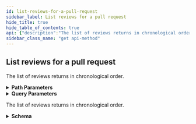 ```yaml
---
id: list-reviews-for-a-pull-request
sidebar_label: List reviews for a pull request
hide_title: true
hide_table_of_contents: true
api: {"description":"The list of reviews returns in chronological order.","externalDocs":{"description":"API method documentation","url":"https://docs.github.com/rest/reference/pulls#list-reviews-for-a-pull-request"},"operationId":"pulls/list-reviews","parameters":[{"in":"path","name":"owner","required":true,"schema":{"type":"string"}},{"in":"path","name":"repo","required":true,"schema":{"type":"string"}},{"in":"path","name":"pull_number","required":true,"schema":{"type":"integer"}},{"description":"Results per page (max 100).","in":"query","name":"per_page","schema":{"default":30,"type":"integer"}},{"description":"Page number of the results to fetch.","in":"query","name":"page","schema":{"default":1,"type":"integer"}}],"responses":{"200":{"content":{"application/json":{"examples":{"default":{"value":[{"_links":{"html":{"href":"https://github.com/octocat/Hello-World/pull/12#pullrequestreview-80"},"pull_request":{"href":"https://api.github.com/repos/octocat/Hello-World/pulls/12"}},"author_association":"COLLABORATOR","body":"Here is the body for the review.","commit_id":"ecdd80bb57125d7ba9641ffaa4d7d2c19d3f3091","html_url":"https://github.com/octocat/Hello-World/pull/12#pullrequestreview-80","id":80,"node_id":"MDE3OlB1bGxSZXF1ZXN0UmV2aWV3ODA=","pull_request_url":"https://api.github.com/repos/octocat/Hello-World/pulls/12","state":"APPROVED","submitted_at":"2019-11-17T17:43:43.000Z","user":{"avatar_url":"https://github.com/images/error/octocat_happy.gif","events_url":"https://api.github.com/users/octocat/events{/privacy}","followers_url":"https://api.github.com/users/octocat/followers","following_url":"https://api.github.com/users/octocat/following{/other_user}","gists_url":"https://api.github.com/users/octocat/gists{/gist_id}","gravatar_id":"","html_url":"https://github.com/octocat","id":1,"login":"octocat","node_id":"MDQ6VXNlcjE=","organizations_url":"https://api.github.com/users/octocat/orgs","received_events_url":"https://api.github.com/users/octocat/received_events","repos_url":"https://api.github.com/users/octocat/repos","site_admin":false,"starred_url":"https://api.github.com/users/octocat/starred{/owner}{/repo}","subscriptions_url":"https://api.github.com/users/octocat/subscriptions","type":"User","url":"https://api.github.com/users/octocat"}}]}},"schema":{"items":{"description":"Pull Request Reviews are reviews on pull requests.","properties":{"_links":{"properties":{"html":{"properties":{"href":{"type":"string"}},"required":["href"],"type":"object"},"pull_request":{"properties":{"href":{"type":"string"}},"required":["href"],"type":"object"}},"required":["html","pull_request"],"type":"object"},"author_association":{"description":"How the author is associated with the repository.","enum":["COLLABORATOR","CONTRIBUTOR","FIRST_TIMER","FIRST_TIME_CONTRIBUTOR","MANNEQUIN","MEMBER","NONE","OWNER"],"example":"OWNER","title":"author_association","type":"string"},"body":{"description":"The text of the review.","example":"This looks great.","type":"string"},"body_html":{"type":"string"},"body_text":{"type":"string"},"commit_id":{"description":"A commit SHA for the review.","example":"54bb654c9e6025347f57900a4a5c2313a96b8035","type":"string"},"html_url":{"example":"https://github.com/octocat/Hello-World/pull/12#pullrequestreview-80","format":"uri","type":"string"},"id":{"description":"Unique identifier of the review","example":42,"type":"integer"},"node_id":{"example":"MDE3OlB1bGxSZXF1ZXN0UmV2aWV3ODA=","type":"string"},"pull_request_url":{"example":"https://api.github.com/repos/octocat/Hello-World/pulls/12","format":"uri","type":"string"},"state":{"example":"CHANGES_REQUESTED","type":"string"},"submitted_at":{"format":"date-time","type":"string"},"user":{"allOf":[{"description":"Simple User","nullable":true,"properties":{"avatar_url":{"example":"https://github.com/images/error/octocat_happy.gif","format":"uri","type":"string"},"events_url":{"example":"https://api.github.com/users/octocat/events{/privacy}","type":"string"},"followers_url":{"example":"https://api.github.com/users/octocat/followers","format":"uri","type":"string"},"following_url":{"example":"https://api.github.com/users/octocat/following{/other_user}","type":"string"},"gists_url":{"example":"https://api.github.com/users/octocat/gists{/gist_id}","type":"string"},"gravatar_id":{"example":"41d064eb2195891e12d0413f63227ea7","nullable":true,"type":"string"},"html_url":{"example":"https://github.com/octocat","format":"uri","type":"string"},"id":{"example":1,"type":"integer"},"login":{"example":"octocat","type":"string"},"node_id":{"example":"MDQ6VXNlcjE=","type":"string"},"organizations_url":{"example":"https://api.github.com/users/octocat/orgs","format":"uri","type":"string"},"received_events_url":{"example":"https://api.github.com/users/octocat/received_events","format":"uri","type":"string"},"repos_url":{"example":"https://api.github.com/users/octocat/repos","format":"uri","type":"string"},"site_admin":{"type":"boolean"},"starred_at":{"example":"\"2020-07-09T00:17:55Z\"","type":"string"},"starred_url":{"example":"https://api.github.com/users/octocat/starred{/owner}{/repo}","type":"string"},"subscriptions_url":{"example":"https://api.github.com/users/octocat/subscriptions","format":"uri","type":"string"},"type":{"example":"User","type":"string"},"url":{"example":"https://api.github.com/users/octocat","format":"uri","type":"string"}},"required":["avatar_url","events_url","followers_url","following_url","gists_url","gravatar_id","html_url","id","node_id","login","organizations_url","received_events_url","repos_url","site_admin","starred_url","subscriptions_url","type","url"],"title":"Simple User","type":"object"}],"nullable":true}},"required":["id","node_id","user","body","state","commit_id","html_url","pull_request_url","_links","author_association"],"title":"Pull Request Review","type":"object"},"type":"array"}}},"description":"The list of reviews returns in chronological order.","headers":{"Link":{"example":"<https://api.github.com/resource?page=2>; rel=\"next\", <https://api.github.com/resource?page=5>; rel=\"last\"","schema":{"type":"string"}}}}},"tags":["pulls"],"x-github":{"category":"pulls","enabledForGitHubApps":true,"githubCloudOnly":false,"previews":[],"subcategory":"reviews"},"method":"get","path":"/repos/{owner}/{repo}/pulls/{pull_number}/reviews","servers":[{"url":"https://api.github.com"}],"info":{"contact":{"name":"Support","url":"https://support.github.com/contact"},"description":"GitHub's v3 REST API.","license":{"name":"MIT","url":"https://spdx.org/licenses/MIT"},"termsOfService":"https://docs.github.com/articles/github-terms-of-service","title":"GitHub v3 REST API","version":"1.1.4","x-apisguru-categories":["collaboration","developer_tools"],"x-logo":{"url":"https://twitter.com/github/profile_image?size=original"},"x-origin":[{"format":"openapi","url":"https://raw.githubusercontent.com/github/rest-api-description/main/descriptions/api.github.com/api.github.com.json","version":"3.0"}],"x-providerName":"github.com"},"postman":{"name":"List reviews for a pull request","description":{"content":"The list of reviews returns in chronological order.","type":"text/plain"},"url":{"path":["repos",":owner",":repo","pulls",":pull_number","reviews"],"host":["{{baseUrl}}"],"query":[{"disabled":false,"description":{"content":"Results per page (max 100).","type":"text/plain"},"key":"per_page","value":""},{"disabled":false,"description":{"content":"Page number of the results to fetch.","type":"text/plain"},"key":"page","value":""}],"variable":[{"disabled":false,"description":{"content":"(Required) ","type":"text/plain"},"type":"any","value":"","key":"owner"},{"disabled":false,"description":{"content":"(Required) ","type":"text/plain"},"type":"any","value":"","key":"repo"},{"disabled":false,"description":{"content":"(Required) ","type":"text/plain"},"type":"any","value":"","key":"pull_number"}]},"header":[{"key":"Accept","value":"application/json"}],"method":"GET"}}
sidebar_class_name: "get api-method"
---
```



## List reviews for a pull request



The list of reviews returns in chronological order.

<details style={{"marginBottom":"1rem"}}><summary style={{}}><strong>Path Parameters</strong></summary><div><ul><ParamsItem className={"paramsItem"} param={{"in":"path","name":"owner","required":true,"schema":{"type":"string"}}}></ParamsItem><ParamsItem className={"paramsItem"} param={{"in":"path","name":"repo","required":true,"schema":{"type":"string"}}}></ParamsItem><ParamsItem className={"paramsItem"} param={{"in":"path","name":"pull_number","required":true,"schema":{"type":"integer"}}}></ParamsItem></ul></div></details><details style={{"marginBottom":"1rem"}}><summary style={{}}><strong>Query Parameters</strong></summary><div><ul><ParamsItem className={"paramsItem"} param={{"description":"Results per page (max 100).","in":"query","name":"per_page","schema":{"default":30,"type":"integer"}}}></ParamsItem><ParamsItem className={"paramsItem"} param={{"description":"Page number of the results to fetch.","in":"query","name":"page","schema":{"default":1,"type":"integer"}}}></ParamsItem></ul></div></details><div><ApiTabs><TabItem label={"200"} value={"200"}><div>

The list of reviews returns in chronological order.

</div><div><details style={{}}><summary style={{"textAlign":"left"}}><strong>Schema</strong></summary><div style={{"textAlign":"left","marginLeft":"1rem"}}></div><ul style={{"marginLeft":"1rem"}}><li><div><ul><SchemaItem collapsible={true} className={"schemaItem"}><details style={{}}><summary style={{}}><strong>_links</strong><span style={{"opacity":"0.6"}}> object</span><strong style={{"fontSize":"var(--ifm-code-font-size)","color":"var(--openapi-required)"}}> required</strong></summary><div style={{"marginLeft":"1rem"}}><ul><SchemaItem collapsible={true} className={"schemaItem"}><details style={{}}><summary style={{}}><strong>html</strong><span style={{"opacity":"0.6"}}> object</span><strong style={{"fontSize":"var(--ifm-code-font-size)","color":"var(--openapi-required)"}}> required</strong></summary><div style={{"marginLeft":"1rem"}}><ul><SchemaItem collapsible={false} name={"href"} required={true} schemaDescription={undefined} schemaName={"string"} qualifierMessage={undefined}></SchemaItem></ul></div></details></SchemaItem><SchemaItem collapsible={true} className={"schemaItem"}><details style={{}}><summary style={{}}><strong>pull_request</strong><span style={{"opacity":"0.6"}}> object</span><strong style={{"fontSize":"var(--ifm-code-font-size)","color":"var(--openapi-required)"}}> required</strong></summary><div style={{"marginLeft":"1rem"}}><ul><SchemaItem collapsible={false} name={"href"} required={true} schemaDescription={undefined} schemaName={"string"} qualifierMessage={undefined}></SchemaItem></ul></div></details></SchemaItem></ul></div></details></SchemaItem><SchemaItem collapsible={false} name={"author_association"} required={true} schemaDescription={"How the author is associated with the repository."} schemaName={"author_association"} qualifierMessage={"**Possible values:** [`COLLABORATOR`, `CONTRIBUTOR`, `FIRST_TIMER`, `FIRST_TIME_CONTRIBUTOR`, `MANNEQUIN`, `MEMBER`, `NONE`, `OWNER`]"}></SchemaItem><SchemaItem collapsible={false} name={"body"} required={true} schemaDescription={"The text of the review."} schemaName={"string"} qualifierMessage={undefined}></SchemaItem><SchemaItem collapsible={false} name={"body_html"} required={false} schemaDescription={undefined} schemaName={"string"} qualifierMessage={undefined}></SchemaItem><SchemaItem collapsible={false} name={"body_text"} required={false} schemaDescription={undefined} schemaName={"string"} qualifierMessage={undefined}></SchemaItem><SchemaItem collapsible={false} name={"commit_id"} required={true} schemaDescription={"A commit SHA for the review."} schemaName={"string"} qualifierMessage={undefined}></SchemaItem><SchemaItem collapsible={false} name={"html_url"} required={true} schemaDescription={undefined} schemaName={"uri"} qualifierMessage={undefined}></SchemaItem><SchemaItem collapsible={false} name={"id"} required={true} schemaDescription={"Unique identifier of the review"} schemaName={"integer"} qualifierMessage={undefined}></SchemaItem><SchemaItem collapsible={false} name={"node_id"} required={true} schemaDescription={undefined} schemaName={"string"} qualifierMessage={undefined}></SchemaItem><SchemaItem collapsible={false} name={"pull_request_url"} required={true} schemaDescription={undefined} schemaName={"uri"} qualifierMessage={undefined}></SchemaItem><SchemaItem collapsible={false} name={"state"} required={true} schemaDescription={undefined} schemaName={"string"} qualifierMessage={undefined}></SchemaItem><SchemaItem collapsible={false} name={"submitted_at"} required={false} schemaDescription={undefined} schemaName={"date-time"} qualifierMessage={undefined}></SchemaItem><SchemaItem collapsible={true} className={"schemaItem"}><details style={{}}><summary style={{}}><strong>user</strong><span style={{"opacity":"0.6"}}> object</span><strong style={{"fontSize":"var(--ifm-code-font-size)","color":"var(--openapi-required)"}}> required</strong></summary><div style={{"marginLeft":"1rem"}}><div><span className={"badge badge--info"} style={{"marginBottom":"1rem"}}>allOf</span><ul className={"allOf"}><SchemaItem collapsible={false} name={"avatar_url"} required={true} schemaDescription={undefined} schemaName={"uri"} qualifierMessage={undefined}></SchemaItem><SchemaItem collapsible={false} name={"events_url"} required={true} schemaDescription={undefined} schemaName={"string"} qualifierMessage={undefined}></SchemaItem><SchemaItem collapsible={false} name={"followers_url"} required={true} schemaDescription={undefined} schemaName={"uri"} qualifierMessage={undefined}></SchemaItem><SchemaItem collapsible={false} name={"following_url"} required={true} schemaDescription={undefined} schemaName={"string"} qualifierMessage={undefined}></SchemaItem><SchemaItem collapsible={false} name={"gists_url"} required={true} schemaDescription={undefined} schemaName={"string"} qualifierMessage={undefined}></SchemaItem><SchemaItem collapsible={false} name={"gravatar_id"} required={true} schemaDescription={undefined} schemaName={"string"} qualifierMessage={undefined}></SchemaItem><SchemaItem collapsible={false} name={"html_url"} required={true} schemaDescription={undefined} schemaName={"uri"} qualifierMessage={undefined}></SchemaItem><SchemaItem collapsible={false} name={"id"} required={true} schemaDescription={undefined} schemaName={"integer"} qualifierMessage={undefined}></SchemaItem><SchemaItem collapsible={false} name={"login"} required={true} schemaDescription={undefined} schemaName={"string"} qualifierMessage={undefined}></SchemaItem><SchemaItem collapsible={false} name={"node_id"} required={true} schemaDescription={undefined} schemaName={"string"} qualifierMessage={undefined}></SchemaItem><SchemaItem collapsible={false} name={"organizations_url"} required={true} schemaDescription={undefined} schemaName={"uri"} qualifierMessage={undefined}></SchemaItem><SchemaItem collapsible={false} name={"received_events_url"} required={true} schemaDescription={undefined} schemaName={"uri"} qualifierMessage={undefined}></SchemaItem><SchemaItem collapsible={false} name={"repos_url"} required={true} schemaDescription={undefined} schemaName={"uri"} qualifierMessage={undefined}></SchemaItem><SchemaItem collapsible={false} name={"site_admin"} required={true} schemaDescription={undefined} schemaName={"boolean"} qualifierMessage={undefined}></SchemaItem><SchemaItem collapsible={false} name={"starred_at"} required={false} schemaDescription={undefined} schemaName={"string"} qualifierMessage={undefined}></SchemaItem><SchemaItem collapsible={false} name={"starred_url"} required={true} schemaDescription={undefined} schemaName={"string"} qualifierMessage={undefined}></SchemaItem><SchemaItem collapsible={false} name={"subscriptions_url"} required={true} schemaDescription={undefined} schemaName={"uri"} qualifierMessage={undefined}></SchemaItem><SchemaItem collapsible={false} name={"type"} required={true} schemaDescription={undefined} schemaName={"string"} qualifierMessage={undefined}></SchemaItem><SchemaItem collapsible={false} name={"url"} required={true} schemaDescription={undefined} schemaName={"uri"} qualifierMessage={undefined}></SchemaItem></ul></div></div></details></SchemaItem></ul></div></li></ul></details></div></TabItem></ApiTabs></div>
      